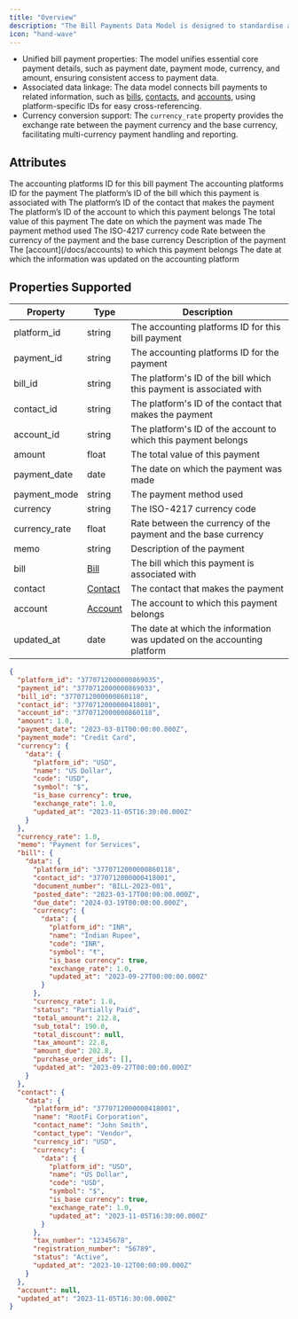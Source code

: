 ```yaml
---
title: "Overview"
description: "The Bill Payments Data Model is designed to standardise and simplify the management of bill payment information across various accounting platforms. "
icon: "hand-wave"
---
```


- Unified bill payment properties: The model unifies essential core payment details, such as payment date, payment mode, currency, and amount, ensuring consistent access to payment data.
- Associated data linkage: The data model connects bill payments to related information, such as [bills](/docs/bills), [contacts](/docs/contacts), and [accounts](/docs/accounts), using platform-specific IDs for easy cross-referencing.
- Currency conversion support: The `currency_rate` property provides the exchange rate between the payment currency and the base currency, facilitating multi-currency payment handling and reporting.

## Attributes

<ResponseField name="platform_id" type="string" required>
  The accounting platforms ID for this bill payment
</ResponseField>

<ResponseField name="payment_id" type="string">
  The accounting platforms ID for the payment
</ResponseField>

<ResponseField name="bill_id" type="string">
  The platform’s ID of the bill which this payment is associated with
</ResponseField>

<ResponseField name="contact_id" type="string">
  The platform’s ID of the contact that makes the payment
</ResponseField>

<ResponseField name="account_id" type="string">
  The platform’s ID of the account to which this payment belongs
</ResponseField>

<ResponseField name="amount" type="float">
  The total value of this payment
</ResponseField>

<ResponseField name="payment_date" type="date">
  The date on which the payment was made
</ResponseField>

<ResponseField name="payment_mode" type="string">
  The payment method used
</ResponseField>

<ResponseField name="currency_id" type="string">
  The ISO-4217 currency code
</ResponseField>

<ResponseField name="currency" type="string">
  <Expandable title="properties">
    <ResponseField name="data" type="Object">
      <Expandable title="properties">
        <Snippet file="currency_snippet.mdx" />
      </Expandable>
    </ResponseField>
  </Expandable>
</ResponseField>

<ResponseField name="currency_rate" type="float">
  Rate between the currency of the payment and the base currency
</ResponseField>

<ResponseField name="memo" type="string">
  Description of the payment
</ResponseField>

<ResponseField name="bill" type="Bill">
  <Expandable title="properties">
    <ResponseField name="data" type="Object">
      <Expandable title="properties">
        <Snippet file="bill.mdx" />
      </Expandable>
    </ResponseField>
  </Expandable>
</ResponseField>

<ResponseField name="contact" type="Contact">
  <Expandable title="properties">
    <ResponseField name="data" type="Object">
      <Expandable title="properties">
        <Snippet file="contact_snippet.mdx" />
      </Expandable>
    </ResponseField>
  </Expandable>
</ResponseField>

<ResponseField name="account" type="Account">
  The [account](/docs/accounts) to which this payment belongs
</ResponseField>

<ResponseField name="updated_at" type="date">
  The date at which the information was updated on the accounting platform
</ResponseField>

## Properties Supported

| Property      | Type                      | Description                                                              |
| ------------- | ------------------------- | ------------------------------------------------------------------------ |
| platform_id   | string                    | The accounting platforms ID for this bill payment                        |
| payment_id    | string                    | The accounting platforms ID for the payment                              |
| bill_id       | string                    | The platform's ID of the bill which this payment is associated with      |
| contact_id    | string                    | The platform's ID of the contact that makes the payment                  |
| account_id    | string                    | The platform's ID of the account to which this payment belongs           |
| amount        | float                     | The total value of this payment                                          |
| payment_date  | date                      | The date on which the payment was made                                   |
| payment_mode  | string                    | The payment method used                                                  |
| currency      | string                    | The ISO-4217 currency code                                               |
| currency_rate | float                     | Rate between the currency of the payment and the base currency           |
| memo          | string                    | Description of the payment                                               |
| bill          | [Bill](/docs/bills)       | The bill which this payment is associated with                           |
| contact       | [Contact](/docs/contacts) | The contact that makes the payment                                       |
| account       | [Account](/docs/accounts) | The account to which this payment belongs                                |
| updated_at    | date                      | The date at which the information was updated on the accounting platform |

<ResponseExample name="The Bank Transaction Object" >

```json The Bill Payments Response Object
{
  "platform_id": "3770712000000869035",
  "payment_id": "3770712000000869033",
  "bill_id": "3770712000000860118",
  "contact_id": "3770712000000418001",
  "account_id": "3770712000000860118",
  "amount": 1.0,
  "payment_date": "2023-03-01T00:00:00.000Z",
  "payment_mode": "Credit Card",
  "currency": {
    "data": {
      "platform_id": "USD",
      "name": "US Dollar",
      "code": "USD",
      "symbol": "$",
      "is_base currency": true,
      "exchange_rate": 1.0,
      "updated_at": "2023-11-05T16:30:00.000Z"
    }
  },
  "currency_rate": 1.0,
  "memo": "Payment for Services",
  "bill": {
    "data": {
      "platform_id": "3770712000000860118",
      "contact_id": "3770712000000418001",
      "document_number": "BILL-2023-001",
      "posted_date": "2023-03-17T00:00:00.000Z",
      "due_date": "2024-03-19T00:00:00.000Z",
      "currency": {
        "data": {
          "platform_id": "INR",
          "name": "Indian Rupee",
          "code": "INR",
          "symbol": "₹",
          "is_base currency": true,
          "exchange_rate": 1.0,
          "updated_at": "2023-09-27T00:00:00.000Z"
        }
      },
      "currency_rate": 1.0,
      "status": "Partially Paid",
      "total_amount": 212.8,
      "sub_total": 190.0,
      "total_discount": null,
      "tax_amount": 22.8,
      "amount_due": 202.8,
      "purchase_order_ids": [],
      "updated_at": "2023-09-27T00:00:00.000Z"
    }
  },
  "contact": {
    "data": {
      "platform_id": "3770712000000418001",
      "name": "RootFi Corporation",
      "contact_name": "John Smith",
      "contact_type": "Vendor",
      "currency_id": "USD",
      "currency": {
        "data": {
          "platform_id": "USD",
          "name": "US Dollar",
          "code": "USD",
          "symbol": "$",
          "is_base currency": true,
          "exchange_rate": 1.0,
          "updated_at": "2023-11-05T16:30:00.000Z"
        }
      },
      "tax_number": "12345678",
      "registration_number": "56789",
      "status": "Active",
      "updated_at": "2023-10-12T00:00:00.000Z"
    }
  },
  "account": null,
  "updated_at": "2023-11-05T16:30:00.000Z"
}
```

</ResponseExample>
